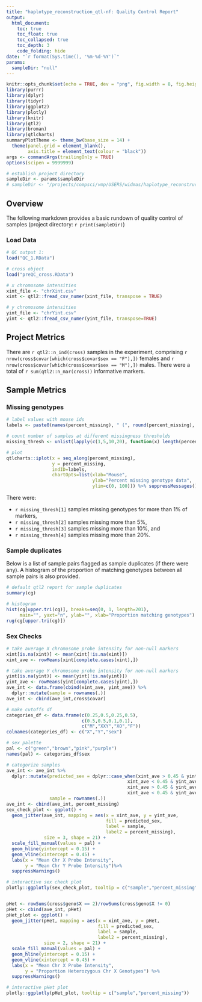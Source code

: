 ```yaml
---
title: "haplotype_reconstruction_qtl-nf: Quality Control Report"
output: 
  html_document:
    toc: true
    toc_float: true
    toc_collapsed: true
    toc_depth: 3
    code_folding: hide
date: "`r format(Sys.time(), '%m-%d-%Y')`"
params:
  sampleDir: "null"
---
```


```r
knitr::opts_chunk$set(echo = TRUE, dev = "png", fig.width = 8, fig.height = 6)
library(purrr)
library(dplyr)
library(tidyr)
library(ggplot2)
library(plotly)
library(knitr)
library(qtl2)
library(broman)
library(qtlcharts)
summaryPlotTheme <- theme_bw(base_size = 14) + 
  theme(panel.grid = element_blank(),
        axis.title = element_text(colour = "black"))
args <- commandArgs(trailingOnly = TRUE)
options(scipen = 9999999)

# establish project directory
sampleDir <- params$sampleDir
# sampleDir <- "/projects/compsci/vmp/USERS/widmas/haplotype_reconstruction_qtl-nf/projects/do_oocyte"

```

## Overview

The following markdown provides a basic rundown of quality control of samples (project directory: `r print(sampleDir)`)

### Load Data

```r

# QC output 1:
load("QC_1.RData")

# cross object
load("preQC_cross.RData")

# x chromosome intensities
xint_file <- "chrXint.csv"
xint <- qtl2::fread_csv_numer(xint_file, transpose = TRUE)

# y chromosome intensities
yint_file <- "chrYint.csv"
yint <- qtl2::fread_csv_numer(yint_file, transpose=TRUE)
```

## Project Metrics

There are `r qtl2::n_ind(cross)` samples in the experiment, comprising `r nrow(cross$covar[which(cross$covar$sex == "F"),])` females and `r nrow(cross$covar[which(cross$covar$sex == "M"),])` males. There were a total of `r sum(qtl2::n_mar(cross))` informative markers.

## Sample Metrics

### Missing genotypes

```r
# label values with mouse ids
labels <- paste0(names(percent_missing), " (", round(percent_missing), "%)")

# count number of samples at different missingness thresholds
missing_thresh <- unlist(lapply(c(1,5,10,20), function(x) length(percent_missing[percent_missing > x])))

# plot
qtlcharts::iplot(x = seq_along(percent_missing),
                 y = percent_missing, 
                 indID=labels,
                 chartOpts=list(xlab="Mouse", 
                                ylab="Percent missing genotype data",
                                ylim=c(0, 100))) %>% suppressMessages()
```

There were:

- `r missing_thresh[1]` samples missing genotypes for more than 1% of markers,
- `r missing_thresh[2]` samples missing more than 5%, 
- `r missing_thresh[3]` samples missing more than 10%, and
- `r missing_thresh[4]` samples missing more than 20%.

### Sample duplicates

Below is a list of sample pairs flagged as sample duplicates (if there were any). A histogram of the proportion of matching genotypes between all sample pairs is also provided.

```r
# default qtl2 report for sample duplicates
summary(cg)

# histogram
hist(cg[upper.tri(cg)], breaks=seq(0, 1, length=201),
     main="", yaxt="n", ylab="", xlab="Proportion matching genotypes")
rug(cg[upper.tri(cg)])
```

### Sex Checks

```r
# take average X chromosome probe intensity for non-null markers
xint[is.na(xint)] <- mean(xint[!is.na(xint)])
xint_ave <- rowMeans(xint[complete.cases(xint),])

# take average Y chromosome probe intensity for non-null markers
yint[is.na(yint)] <- mean(yint[!is.na(yint)])
yint_ave <- rowMeans(yint[complete.cases(yint),])
ave_int <- data.frame(cbind(xint_ave, yint_ave)) %>%
  dplyr::mutate(sample = rownames(.))
ave_int <- cbind(ave_int,cross$covar)

# make cutoffs df
categories_df <- data.frame(c(0.25,0.5,0.25,0.5),
                            c(0.5,0.5,0.1,0.1),
                            c("M","XXY","XO","F"))
colnames(categories_df) <- c("X","Y","sex")

# sex palette
pal <- c("green","brown","pink","purple")
names(pal) <- categories_df$sex

# categorize samples
ave_int <- ave_int %>%
  dplyr::mutate(predicted_sex = dplyr::case_when(xint_ave > 0.45 & yint_ave < 0.15 ~ "F",
                                             xint_ave < 0.45 & yint_ave < 0.15 ~ "XO",
                                             xint_ave > 0.45 & yint_ave > 0.15 ~ "XXY",
                                             xint_ave < 0.45 & yint_ave > 0.15 ~ "M"),
                sample = rownames(.))
ave_int <- cbind(ave_int, percent_missing)
sex_check_plot <- ggplot() +
  geom_jitter(ave_int, mapping = aes(x = xint_ave, y = yint_ave, 
                                     fill = predicted_sex, 
                                     label = sample,
                                     label2 = percent_missing), 
              size = 3, shape = 21) +
  scale_fill_manual(values = pal) + 
  geom_hline(yintercept = 0.15) + 
  geom_vline(xintercept = 0.45) +
  labs(x = "Mean Chr X Probe Intensity",
       y = "Mean Chr Y Probe Intensity")%>%
  suppressWarnings()

# interactive sex check plot
plotly::ggplotly(sex_check_plot, tooltip = c("sample","percent_missing"))


pHet <- rowSums(cross$geno$X == 2)/rowSums(cross$geno$X != 0)
pHet <- cbind(ave_int, pHet)
pHet_plot <- ggplot() +
  geom_jitter(pHet, mapping = aes(x = xint_ave, y = pHet, 
                                  fill = predicted_sex, 
                                  label = sample,
                                  label2 = percent_missing), 
              size = 2, shape = 21) +
  scale_fill_manual(values = pal) +
  geom_hline(yintercept = 0.15) + 
  geom_vline(xintercept = 0.45) +
  labs(x = "Mean Chr X Probe Intensity",
       y = "Proportion Heterozygous Chr X Genotypes") %>%
  suppressWarnings()

# interactive pHet plot
plotly::ggplotly(pHet_plot, tooltip = c("sample","percent_missing"))
```